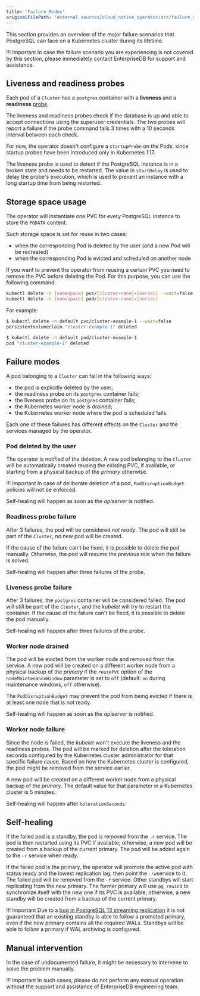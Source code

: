 ```yaml
---
title: 'Failure Modes'
originalFilePath: 'external_sources/cloud_native_operator/src/failure_modes.md'
---
```



This section provides an overview of the major failure scenarios that
PostgreSQL can face on a Kubernetes cluster during its lifetime.

!!! Important
    In case the failure scenario you are experiencing is not covered by this
    section, please immediately contact EnterpriseDB for support and assistance.

## Liveness and readiness probes

Each pod of a `Cluster` has a `postgres` container with a **liveness**
and a **readiness**
[probe](https://kubernetes.io/docs/concepts/workloads/pods/pod-lifecycle/#container-probes).

The liveness and readiness probes check if the database is up and able to accept
connections using the superuser credentials.
The two probes will report a failure if the probe command fails 3 times with a
10 seconds interval between each check.

For now, the operator doesn't configure a `startupProbe` on the Pods, since
startup probes have been introduced only in Kubernetes 1.17.

The liveness probe is used to detect if the PostgreSQL instance is in a
broken state and needs to be restarted. The value in `startDelay` is used
to delay the probe's execution, which is used to prevent an
instance with a long startup time from being restarted.

## Storage space usage

The operator will instantiate one PVC for every PostgreSQL instance to store the `PGDATA` content.

Such storage space is set for reuse in two cases:

- when the corresponding Pod is deleted by the user (and a new Pod will be recreated)
- when the corresponding Pod is evicted and scheduled on another node

If you want to prevent the operator from reusing a certain PVC you need to
remove the PVC before deleting the Pod. For this purpose, you can use the
following command:

```sh
kubectl delete -n [namespace] pvc/[cluster-name]-[serial] --wait=false
kubectl delete -n [namespace] pod/[cluster-name]-[serial]
```

For example:

```sh
$ kubectl delete -n default pvc/cluster-example-1 --wait=false
persistentvolumeclaim "cluster-example-1" deleted

$ kubectl delete -n default pod/cluster-example-1
pod "cluster-example-1" deleted
```

## Failure modes

A pod belonging to a `Cluster` can fail in the following ways:

* the pod is explicitly deleted by the user;
* the readiness probe on its `postgres` container fails;
* the liveness probe on its `postgres` container fails;
* the Kubernetes worker node is drained;
* the Kubernetes worker node where the pod is scheduled fails.

Each one of these failures has different effects on the `Cluster` and the
services managed by the operator.

### Pod deleted by the user

The operator is notified of the deletion. A new pod belonging to the
`Cluster` will be automatically created reusing the existing PVC, if available,
or starting from a physical backup of the *primary* otherwise.

!!! Important
    In case of deliberate deletion of a pod, `PodDisruptionBudget` policies
    will not be enforced.

Self-healing will happen as soon as the *apiserver* is notified.

### Readiness probe failure

After 3 failures, the pod will be considered *not ready*. The pod will still
be part of the `Cluster`, no new pod will be created.

If the cause of the failure can't be fixed, it is possible to delete the pod
manually. Otherwise, the pod will resume the previous role when the failure
is solved.

Self-healing will happen after three failures of the probe.

### Liveness probe failure

After 3 failures, the `postgres` container will be considered failed. The
pod will still be part of the `Cluster`, and the *kubelet* will try to restart
the container. If the cause of the failure can't be fixed, it is possible
to delete the pod manually.

Self-healing will happen after three failures of the probe.

### Worker node drained

The pod will be evicted from the worker node and removed from the service. A
new pod will be created on a different worker node from a physical backup of the
*primary* if the `reusePVC` option of the `nodeMaintenanceWindow` parameter
is set to `off` (default: `on` during maintenance windows, `off` otherwise).

The `PodDisruptionBudget` may prevent the pod from being evicted if there
is at least one node that is not ready.

Self-healing will happen as soon as the *apiserver* is notified.

### Worker node failure

Since the node is failed, the *kubelet* won't execute the liveness and
the readiness probes. The pod will be marked for deletion after the
toleration seconds configured by the Kubernetes cluster administrator for
that specific failure cause. Based on how the Kubernetes cluster is configured,
the pod might be removed from the service earlier.

A new pod will be created on a different worker node from a physical backup
of the *primary*. The default value for that parameter in a Kubernetes
cluster is 5 minutes.

Self-healing will happen after `tolerationSeconds`.

## Self-healing

If the failed pod is a standby, the pod is removed from the `-r` service.
The pod is then restarted using its PVC if available; otherwise, a new
pod will be created from a backup of the current primary. The pod
will be added again to the `-r` service when ready.

If the failed pod is the primary, the operator will promote the active pod
with status ready and the lowest replication lag, then point the `-rw`service
to it. The failed pod will be removed from the `-r` service.
Other standbys will start replicating from the new primary. The former
primary will use `pg_rewind` to synchronize itself with the new one if its
PVC is available; otherwise, a new standby will be created from a backup of the
current primary.

!!! Important
    Due to a [bug in PostgreSQL 13 streaming replication](https://www.postgresql.org/message-id/flat/20201209.174314.282492377848029776.horikyota.ntt%40gmail.com)
    it is not guaranteed that an existing standby is able to follow a promoted
    primary, even if the new primary contains all the required WALs. Standbys
    will be able to follow a primary if WAL archiving is configured.

## Manual intervention

In the case of undocumented failure, it might be necessary to intervene
to solve the problem manually.

!!! Important
    In such cases, please do not perform any manual operation without the
    support and assistance of EnterpriseDB engineering team.
